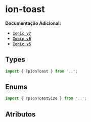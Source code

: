 
<Meta of={toastStories} />

# ion-toast

**Documentação Adicional:**

- **[`Ionic v7`](https://ionicframework.com/docs/api/toast)**
- **[`Ionic v6`](https://ionicframework.com/docs/v6/api/toast)**
- **[`Ionic v5`](https://ionicframework.com/docs/v5/api/toast)**

## Types

```ts
import { TpIonToast } from '..';
```

## Enums

```ts
import { TpIonToastSize } from '..';
```

## Atributos

<Canvas of={toastStories.Default} />
<Controls of={toastStories.Default} />
